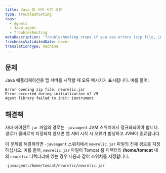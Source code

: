```yaml
---
title: Java 앱 서버 시작 오류
type: troubleshooting
tags:
  - Agents
  - Java agent
  - Troubleshooting
metaDescription: 'Troubleshooting steps if you see errors (zip file, initialization, agent library) at app server startup with your New Relic Java agent.'
freshnessValidatedDate: never
translationType: machine
---
```


## 문제

Java 애플리케이션용 앱 서버를 시작할 때 오류 메시지가 표시됩니다. 예를 들어:

```
Error opening zip file: newrelic.jar 
Error occurred during initialization of VM 
Agent library failed to init: instrument
```

## 해결책

자바 에이전트 `jar` 파일의 경로는 `-javaagent` JVM 스위치에서 정규화되어야 합니다. 경로가 올바르게 지정되지 않으면 앱 서버 시작 시 오류가 발생하고 JVM이 종료됩니다.

이 문제를 해결하려면 `-javaagent` 스위치에서 `newrelic.jar` 파일의 전체 경로를 지정하십시오. 예를 들어, `newrelic.jar` 파일이 Tomcat 홈 디렉터리 <DNT>**/home/tomcat**</DNT> 내의 `newrelic` 디렉터리에 있는 경우 다음과 같이 스위치를 지정합니다.

```
-javaagent:/home/tomcat/newrelic/newrelic.jar
```
